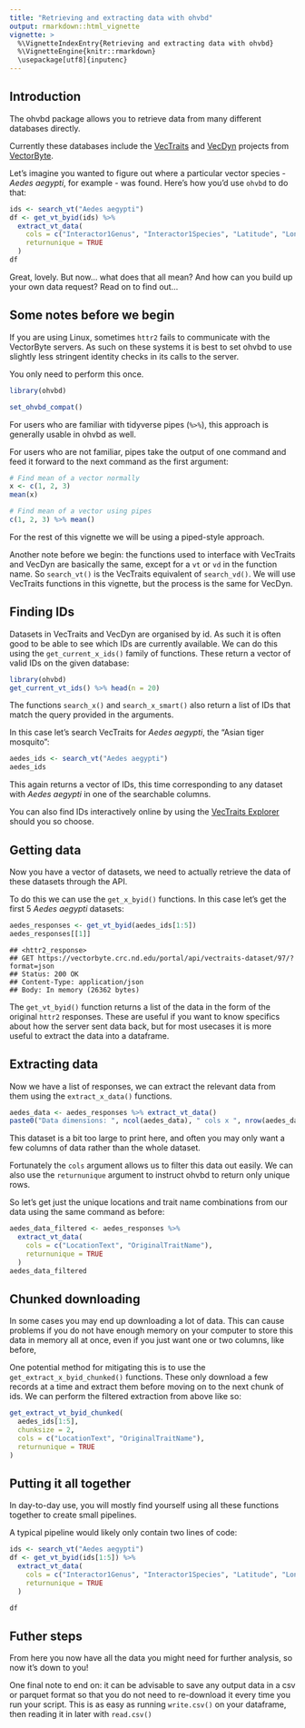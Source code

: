```yaml
---
title: "Retrieving and extracting data with ohvbd"
output: rmarkdown::html_vignette
vignette: >
  %\VignetteIndexEntry{Retrieving and extracting data with ohvbd}
  %\VignetteEngine{knitr::rmarkdown}
  \usepackage[utf8]{inputenc}
---
```


## Introduction

The ohvbd package allows you to retrieve data from many different databases directly.

Currently these databases include the [VecTraits](https://vectorbyte.crc.nd.edu/vectraits-explorer) and [VecDyn](https://vectorbyte.crc.nd.edu/vecdyn-datasets) projects from [VectorByte](https://www.vectorbyte.org/).

Let's imagine you wanted to figure out where a particular vector species - _Aedes aegypti_, for example - was found. Here's how you'd use `ohvbd` to do that:

```r
ids <- search_vt("Aedes aegypti")
df <- get_vt_byid(ids) %>%
  extract_vt_data(
    cols = c("Interactor1Genus", "Interactor1Species", "Latitude", "Longitude"),
    returnunique = TRUE
  )
df
```

Great, lovely. But now... what does that all mean? And how can you build up your own data request? Read on to find out...

## Some notes before we begin

If you are using Linux, sometimes `httr2` fails to communicate with the VectorByte servers. As such on these systems it is best to set ohvbd to use slightly less stringent identity checks in its calls to the server.

You only need to perform this once.
```r
library(ohvbd)
```
<!-- Shim to make sure vignette builds on ubuntu-->
```r
set_ohvbd_compat()
```

For users who are familiar with tidyverse pipes (`%>%`), this approach is generally usable in ohvbd as well.

For users who are not familiar, pipes take the output of one command and feed it forward to the next command as the first argument:


```r
# Find mean of a vector normally
x <- c(1, 2, 3)
mean(x)
```

```r
# Find mean of a vector using pipes
c(1, 2, 3) %>% mean()
```

For the rest of this vignette we will be using a piped-style approach.

Another note before we begin: the functions used to interface with VecTraits and VecDyn are basically the same, except for a `vt` or `vd` in the function name. So `search_vt()` is the VecTraits equivalent of `search_vd()`. We will use VecTraits functions in this vignette, but the process is the same for VecDyn.

## Finding IDs

Datasets in VecTraits and VecDyn are organised by id. As such it is often good to be able to see which IDs are currently available. We can do this using the `get_current_x_ids()` family of functions. These return a vector of valid IDs on the given database:

```r
library(ohvbd)
get_current_vt_ids() %>% head(n = 20)
```

The functions `search_x()` and `search_x_smart()` also return a list of IDs that match the query provided in the arguments.

In this case let's search VecTraits for *Aedes aegypti*, the "Asian tiger mosquito":

```r
aedes_ids <- search_vt("Aedes aegypti")
aedes_ids
```

This again returns a vector of IDs, this time corresponding to any dataset with *Aedes aegypti* in one of the searchable columns.

You can also find IDs interactively online by using the [VecTraits Explorer](https://vectorbyte.crc.nd.edu/vectraits-explorer) should you so choose.

## Getting data

Now you have a vector of datasets, we need to actually retrieve the data of these datasets through the API.

To do this we can use the `get_x_byid()` functions. In this case let's get the first 5 *Aedes aegypti* datasets:

```r
aedes_responses <- get_vt_byid(aedes_ids[1:5])
aedes_responses[[1]]
```
```
## <httr2_response>
## GET https://vectorbyte.crc.nd.edu/portal/api/vectraits-dataset/97/?format=json
## Status: 200 OK
## Content-Type: application/json
## Body: In memory (26362 bytes)
```

The `get_vt_byid()` function returns a list of the data in the form of the original `httr2` responses. These are useful if you want to know specifics about how the server sent data back, but for most usecases it is more useful to extract the data into a dataframe.

## Extracting data

Now we have a list of responses, we can extract the relevant data from them using the `extract_x_data()` functions.

```r
aedes_data <- aedes_responses %>% extract_vt_data()
paste0("Data dimensions: ", ncol(aedes_data), " cols x ", nrow(aedes_data), " rows")
```

This dataset is a bit too large to print here, and often you may only want a few columns of data rather than the whole dataset.

Fortunately the `cols` argument allows us to filter this data out easily. We can also use the `returnunique` argument to instruct ohvbd to return only unique rows.

So let's get just the unique locations and trait name combinations from our data using the same command as before:

```r
aedes_data_filtered <- aedes_responses %>%
  extract_vt_data(
    cols = c("LocationText", "OriginalTraitName"),
    returnunique = TRUE
  )
aedes_data_filtered
```

## Chunked downloading

In some cases you may end up downloading a lot of data. This can cause problems if you do not have enough memory on your computer to store this data in memory all at once, even if you just want one or two columns, like before,

One potential method for mitigating this is to use the `get_extract_x_byid_chunked()` functions. These only download a few records at a time and extract them before moving on to the next chunk of ids. We can perform the filtered extraction from above like so:

```r
get_extract_vt_byid_chunked(
  aedes_ids[1:5],
  chunksize = 2,
  cols = c("LocationText", "OriginalTraitName"),
  returnunique = TRUE
)
```
## Putting it all together

In day-to-day use, you will mostly find yourself using all these functions together to create small pipelines.

A typical pipeline would likely only contain two lines of code:

```r
ids <- search_vt("Aedes aegypti")
df <- get_vt_byid(ids[1:5]) %>%
  extract_vt_data(
    cols = c("Interactor1Genus", "Interactor1Species", "Latitude", "Longitude"),
    returnunique = TRUE
  )
```
```r
df
```


## Futher steps

From here you now have all the data you might need for further analysis, so now it's down to you!

One final note to end on: it can be advisable to save any output data in a csv or parquet format so that you do not need to re-download it every time you run your script. This is as easy as running `write.csv()` on your dataframe, then reading it in later with `read.csv()`
